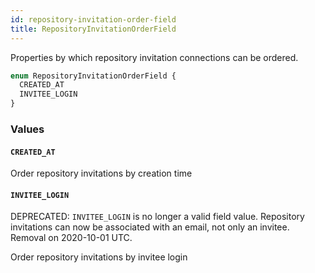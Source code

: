 ```yaml
---
id: repository-invitation-order-field
title: RepositoryInvitationOrderField
---
```


Properties by which repository invitation connections can be ordered.

```graphql
enum RepositoryInvitationOrderField {
  CREATED_AT
  INVITEE_LOGIN
}
```

### Values

#### `CREATED_AT`

Order repository invitations by creation time

#### `INVITEE_LOGIN`

<span class="badge badge--warning">DEPRECATED: `INVITEE_LOGIN` is no longer a valid field value. Repository invitations can now be associated with an email, not only an invitee. Removal on 2020-10-01 UTC.</span>

Order repository invitations by invitee login
